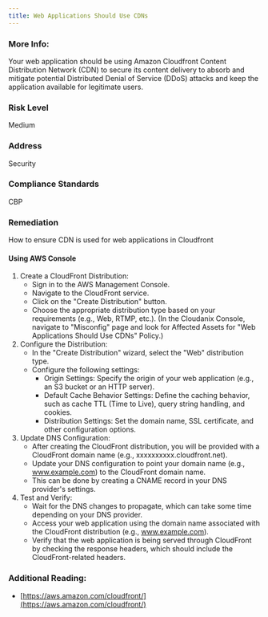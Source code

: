 ```yaml
---
title: Web Applications Should Use CDNs
---
```


### More Info:

Your web application should be using Amazon Cloudfront Content Distribution Network (CDN) to secure its content delivery to absorb and mitigate potential Distributed Denial of Service (DDoS) attacks and keep the application available for legitimate users.

### Risk Level

Medium

### Address

Security

### Compliance Standards

CBP

### Remediation

How to ensure CDN is used for web applications in Cloudfront

#### Using AWS Console

1. Create a CloudFront Distribution:
   - Sign in to the AWS Management Console.
   - Navigate to the CloudFront service.
   - Click on the "Create Distribution" button.
   - Choose the appropriate distribution type based on your requirements (e.g., Web, RTMP, etc.).
     (In the Cloudanix Console, navigate to "Misconfig" page and look for Affected Assets for "Web Applications Should Use CDNs" Policy.)
2. Configure the Distribution:
   - In the "Create Distribution" wizard, select the "Web" distribution type.
   - Configure the following settings:
     - Origin Settings: Specify the origin of your web application (e.g., an S3 bucket or an HTTP server).
     - Default Cache Behavior Settings: Define the caching behavior, such as cache TTL (Time to Live), query string handling, and cookies.
     - Distribution Settings: Set the domain name, SSL certificate, and other configuration options.
3. Update DNS Configuration:
   - After creating the CloudFront distribution, you will be provided with a CloudFront domain name (e.g., xxxxxxxxxx.cloudfront.net).
   - Update your DNS configuration to point your domain name (e.g., www.example.com) to the CloudFront domain name.
   - This can be done by creating a CNAME record in your DNS provider's settings.
4. Test and Verify:
   - Wait for the DNS changes to propagate, which can take some time depending on your DNS provider.
   - Access your web application using the domain name associated with the CloudFront distribution (e.g., www.example.com).
   - Verify that the web application is being served through CloudFront by checking the response headers, which should include the CloudFront-related headers.

### Additional Reading:

- [https://aws.amazon.com/cloudfront/](https://aws.amazon.com/cloudfront/)
